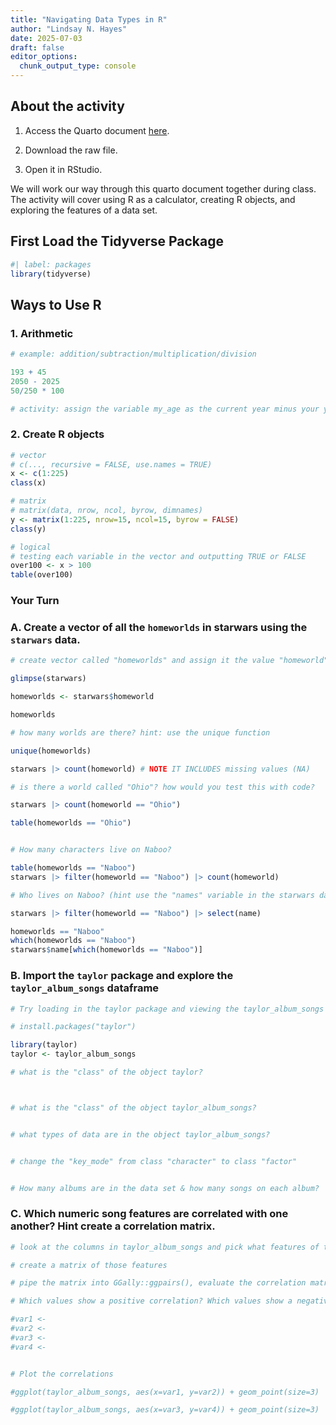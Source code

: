 ```yaml
---
title: "Navigating Data Types in R"
author: "Lindsay N. Hayes"
date: 2025-07-03
draft: false
editor_options: 
  chunk_output_type: console
---
```


## About the activity

1)  Access the Quarto document [here](https://github.com/lindsaynhayes/introR2025/blob/main/activities/classwork02/classwork_L02.qmd).

2)  Download the raw file.

3) Open it in RStudio.

We will work our way through this quarto document together during class. The activity will cover using R as a calculator, creating R objects, and exploring the features of a data set.

## First Load the Tidyverse Package

```r
#| label: packages
library(tidyverse)
```

## Ways to Use R

### 1. Arithmetic

```r
# example: addition/subtraction/multiplication/division

193 + 45
2050 - 2025
50/250 * 100

# activity: assign the variable my_age as the current year minus your year of birth. 

```

### 2. Create R objects

```r
# vector
# c(..., recursive = FALSE, use.names = TRUE)
x <- c(1:225)
class(x)

# matrix
# matrix(data, nrow, ncol, byrow, dimnames)
y <- matrix(1:225, nrow=15, ncol=15, byrow = FALSE)
class(y)

# logical
# testing each variable in the vector and outputting TRUE or FALSE
over100 <- x > 100
table(over100)
```

### Your Turn

### A. Create a vector of all the `homeworlds` in starwars using the `starwars` data.

```r

# create vector called "homeworlds" and assign it the value "homeworld" from the starwars data set

glimpse(starwars)

homeworlds <- starwars$homeworld

homeworlds

# how many worlds are there? hint: use the unique function

unique(homeworlds)

starwars |> count(homeworld) # NOTE IT INCLUDES missing values (NA)

# is there a world called "Ohio"? how would you test this with code?

starwars |> count(homeworld == "Ohio")

table(homeworlds == "Ohio")


# How many characters live on Naboo?

table(homeworlds == "Naboo")
starwars |> filter(homeworld == "Naboo") |> count(homeworld)

# Who lives on Naboo? (hint use the "names" variable in the starwars data and the "which" function)

starwars |> filter(homeworld == "Naboo") |> select(name)

homeworlds == "Naboo"
which(homeworlds == "Naboo")
starwars$name[which(homeworlds == "Naboo")]
```

### B. Import the `taylor` package and explore the `taylor_album_songs` dataframe

```r

# Try loading in the taylor package and viewing the taylor_album_songs dataframe

# install.packages("taylor")

library(taylor)
taylor <- taylor_album_songs

# what is the "class" of the object taylor?



# what is the "class" of the object taylor_album_songs?


# what types of data are in the object taylor_album_songs?


# change the "key_mode" from class "character" to class "factor"


# How many albums are in the data set & how many songs on each album?


```


### C. Which numeric song features are correlated with one another? Hint create a correlation matrix.

```r
# look at the columns in taylor_album_songs and pick what features of the data you want to explore (hint choose all the numeric variables)

# create a matrix of those features

# pipe the matrix into GGally::ggpairs(), evaluate the correlation matrix

# Which values show a positive correlation? Which values show a negative correlation?

#var1 <-
#var2 <-
#var3 <- 
#var4 <- 


# Plot the correlations

#ggplot(taylor_album_songs, aes(x=var1, y=var2)) + geom_point(size=3)

#ggplot(taylor_album_songs, aes(x=var3, y=var4)) + geom_point(size=3)


```